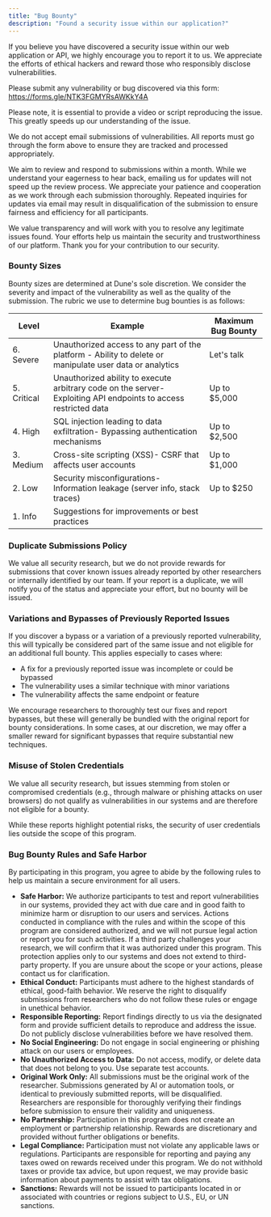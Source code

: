 ```yaml
---
title: "Bug Bounty"
description: "Found a security issue within our application?"
---
```


If you believe you have discovered a security issue within our web application or API, we highly encourage you to report it to us. We appreciate the efforts of ethical hackers and reward those who responsibly disclose vulnerabilities.

Please submit any vulnerability or bug discovered via this form: https://forms.gle/NTK3FGMYRsAWKkY4A

Please note, it is essential to provide a video or script reproducing the issue. This greatly speeds up our understanding of the issue.

We do not accept email submissions of vulnerabilities. All reports must go through the form above to ensure they are tracked and processed appropriately.

We aim to review and respond to submissions within a month. While we understand your eagerness to hear back, emailing us for updates will not speed up the review process. We appreciate your patience and cooperation as we work through each submission thoroughly.
Repeated inquiries for updates via email may result in disqualification of the submission to ensure fairness and efficiency for all participants.

We value transparency and will work with you to resolve any legitimate issues found. Your efforts help us maintain the security and trustworthiness of our platform. Thank you for your contribution to our security.

### Bounty Sizes
Bounty sizes are determined at Dune's sole discretion. We consider the severity and impact of the vulnerability as well as the quality of the submission. The rubric we use to determine bug bounties is as follows:

| Level       | Example                                                                                                          | Maximum Bug Bounty |
|-------------|------------------------------------------------------------------------------------------------------------------|--------------------|
| 6. Severe   | Unauthorized access to any part of the platform - Ability to delete or manipulate user data or analytics         | Let's talk         |
| 5. Critical | Unauthorized ability to execute arbitrary code on the server- Exploiting API endpoints to access restricted data | Up to $5,000      |
| 4. High     | SQL injection leading to data exfiltration- Bypassing authentication mechanisms                                  | Up to $2,500       |
| 3. Medium   | Cross-site scripting (XSS)- CSRF that affects user accounts                                                      | Up to $1,000       |
| 2. Low      | Security misconfigurations- Information leakage (server info, stack traces)                                      | Up to $250         |
| 1. Info     | Suggestions for improvements or best practices                                                                   |                    |


### Duplicate Submissions Policy
We value all security research, but we do not provide rewards for submissions that cover known issues already reported by other researchers or internally identified by our team. If your report is a duplicate, we will notify you of the status and appreciate your effort, but no bounty will be issued.

### Variations and Bypasses of Previously Reported Issues
If you discover a bypass or a variation of a previously reported vulnerability, this will typically be considered part of the same issue and not eligible for an additional full bounty. This applies especially to cases where:
- A fix for a previously reported issue was incomplete or could be bypassed
- The vulnerability uses a similar technique with minor variations
- The vulnerability affects the same endpoint or feature

We encourage researchers to thoroughly test our fixes and report bypasses, but these will generally be bundled with the original report for bounty considerations. In some cases, at our discretion, we may offer a smaller reward for significant bypasses that require substantial new techniques.

### Misuse of Stolen Credentials
We value all security research, but issues stemming from stolen or compromised credentials (e.g., through malware or phishing attacks on user browsers) do not qualify as vulnerabilities in our systems and are therefore not eligible for a bounty.

While these reports highlight potential risks, the security of user credentials lies outside the scope of this program. 

### Bug Bounty Rules and Safe Harbor
By participating in this program, you agree to abide by the following rules to help us maintain a secure environment for all users.

- **Safe Harbor:** We authorize participants to test and report vulnerabilities in our systems, provided they act with due care and in good faith to minimize harm or disruption to our users and services. Actions conducted in compliance with the rules and within the scope of this program are considered authorized, and we will not pursue legal action or report you for such activities. If a third party challenges your research, we will confirm that it was authorized under this program. This protection applies only to our systems and does not extend to third-party property. If you are unsure about the scope or your actions, please contact us for clarification.
- **Ethical Conduct:** Participants must adhere to the highest standards of ethical, good-faith behavior. We reserve the right to disqualify submissions from researchers who do not follow these rules or engage in unethical behavior.
- **Responsible Reporting:** Report findings directly to us via the designated form and provide sufficient details to reproduce and address the issue. Do not publicly disclose vulnerabilities before we have resolved them.
- **No Social Engineering:** Do not engage in social engineering or phishing attack on our users or employees.
- **No Unauthorized Access to Data:** Do not access, modify, or delete data that does not belong to you. Use separate test accounts.
- **Original Work Only:** All submissions must be the original work of the researcher. Submissions generated by AI or automation tools, or identical to previously submitted reports, will be disqualified. Researchers are responsible for thoroughly verifying their findings before submission to ensure their validity and uniqueness.
- **No Partnership:** Participation in this program does not create an employment or partnership relationship. Rewards are discretionary and provided without further obligations or benefits.
- **Legal Compliance:** Participation must not violate any applicable laws or regulations. Participants are responsible for reporting and paying any taxes owed on rewards received under this program. We do not withhold taxes or provide tax advice, but upon request, we may provide basic information about payments to assist with tax obligations.
- **Sanctions:** Rewards will not be issued to participants located in or associated with countries or regions subject to U.S., EU, or UN sanctions.
